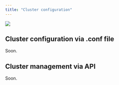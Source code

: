 ```yaml
---
title: "Cluster configuration"
---
```


![](/images/Screen-20Shot-202023-01-30-20at-2014.54.18.png)

## Cluster configuration via .conf file

Soon.

## Cluster management via API

Soon.
